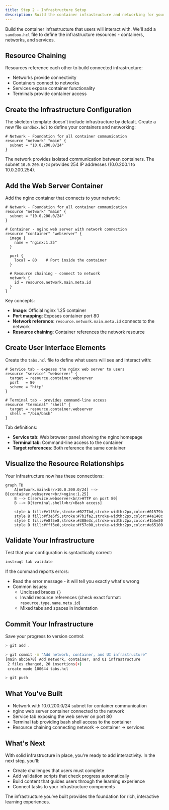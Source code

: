```yaml
---
title: Step 2 - Infrastructure Setup
description: Build the container infrastructure and networking for your lab
---
```



Build the container infrastructure that users will interact with. We'll add a `sandbox.hcl` file to define the infrastructure resources - containers, networks, and services.

## Resource Chaining

Resources reference each other to build connected infrastructure:

- Networks provide connectivity
- Containers connect to networks 
- Services expose container functionality
- Terminals provide container access

## Create the Infrastructure Configuration

The skeleton template doesn't include infrastructure by default. Create a new file `sandbox.hcl` to define your containers and networking:

```hcl showLineNumbers title="sandbox.hcl" {1-4}
# Network - Foundation for all container communication
resource "network" "main" {
  subnet = "10.0.200.0/24"
}
```

The network provides isolated communication between containers. The subnet `10.0.200.0/24` provides 254 IP addresses (10.0.200.1 to 10.0.200.254).

## Add the Web Server Container

Add the nginx container that connects to your network:

```hcl showLineNumbers title="sandbox.hcl" {6-21}
# Network - Foundation for all container communication
resource "network" "main" {
  subnet = "10.0.200.0/24"
}

# Container - nginx web server with network connection
resource "container" "webserver" {
  image {
    name = "nginx:1.25"
  }

  port {
    local = 80    # Port inside the container
  }

  # Resource chaining - connect to network
  network {
    id = resource.network.main.meta.id
  }
}
```

Key concepts:

- **Image**: Official nginx 1.25 container
- **Port mapping**: Exposes container port 80
- **Network reference**: `resource.network.main.meta.id` connects to the network
- **Resource chaining**: Container references the network resource

## Create User Interface Elements

Create the `tabs.hcl` file to define what users will see and interact with:

```hcl showLineNumbers title="tabs.hcl" {1-12}
# Service tab - exposes the nginx web server to users
resource "service" "webserver" {
  target = resource.container.webserver
  port   = 80
  scheme = "http"
}

# Terminal tab - provides command-line access
resource "terminal" "shell" {
  target = resource.container.webserver
  shell = "/bin/bash"
}
```

Tab definitions:

- **Service tab**: Web browser panel showing the nginx homepage
- **Terminal tab**: Command-line access to the container
- **Target references**: Both reference the same container

## Visualize the Resource Relationships

Your infrastructure now has these connections:

```mermaid
graph TD
    A[network.main<br/>10.0.200.0/24] --> B[container.webserver<br/>nginx:1.25]
    B --> C[service.webserver<br/>HTTP on port 80]
    B --> D[terminal.shell<br/>Bash access]
    
    style A fill:#e1f5fe,stroke:#0277bd,stroke-width:2px,color:#01579b
    style B fill:#f3e5f5,stroke:#7b1fa2,stroke-width:2px,color:#4a148c
    style C fill:#e8f5e8,stroke:#388e3c,stroke-width:2px,color:#1b5e20
    style D fill:#fff3e0,stroke:#f57c00,stroke-width:2px,color:#e65100
```

## Validate Your Infrastructure

Test that your configuration is syntactically correct:

```bash
instruqt lab validate
```

If the command reports errors:
- Read the error message - it will tell you exactly what's wrong
- Common issues:
  - Unclosed braces `{}`
  - Invalid resource references (check exact format: `resource.type.name.meta.id`)
  - Mixed tabs and spaces in indentation

## Commit Your Infrastructure

Save your progress to version control:

```bash withOutput
> git add .
```

```bash withOutput
> git commit -m "Add network, container, and UI infrastructure"
[main abc5678] Add network, container, and UI infrastructure
 2 files changed, 20 insertions(+)
 create mode 100644 tabs.hcl
```

```bash withOutput
> git push
```

## What You've Built

- Network with 10.0.200.0/24 subnet for container communication
- nginx web server container connected to the network
- Service tab exposing the web server on port 80
- Terminal tab providing bash shell access to the container
- Resource chaining connecting network → container → services



## What's Next

With solid infrastructure in place, you're ready to add interactivity. In the next step, you'll:

- Create challenges that users must complete
- Add validation scripts that check progress automatically
- Build content that guides users through the learning experience
- Connect tasks to your infrastructure components

The infrastructure you've built provides the foundation for rich, interactive learning experiences.

